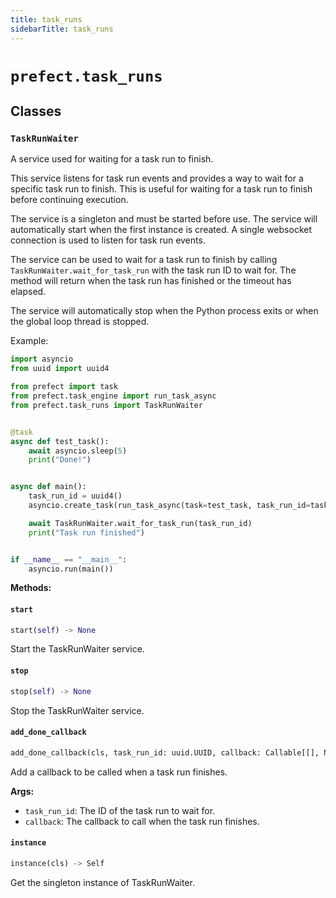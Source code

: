 ```yaml
---
title: task_runs
sidebarTitle: task_runs
---
```


# `prefect.task_runs`

## Classes

### `TaskRunWaiter` <sup><a href="https://github.com/PrefectHQ/prefect/blob/main/src/prefect/task_runs.py#L24" target="_blank"><Icon icon="github" size="14" /></a></sup>


A service used for waiting for a task run to finish.

This service listens for task run events and provides a way to wait for a specific
task run to finish. This is useful for waiting for a task run to finish before
continuing execution.

The service is a singleton and must be started before use. The service will
automatically start when the first instance is created. A single websocket
connection is used to listen for task run events.

The service can be used to wait for a task run to finish by calling
`TaskRunWaiter.wait_for_task_run` with the task run ID to wait for. The method
will return when the task run has finished or the timeout has elapsed.

The service will automatically stop when the Python process exits or when the
global loop thread is stopped.

Example:
```python
import asyncio
from uuid import uuid4

from prefect import task
from prefect.task_engine import run_task_async
from prefect.task_runs import TaskRunWaiter


@task
async def test_task():
    await asyncio.sleep(5)
    print("Done!")


async def main():
    task_run_id = uuid4()
    asyncio.create_task(run_task_async(task=test_task, task_run_id=task_run_id))

    await TaskRunWaiter.wait_for_task_run(task_run_id)
    print("Task run finished")


if __name__ == "__main__":
    asyncio.run(main())
```


**Methods:**

#### `start` <sup><a href="https://github.com/PrefectHQ/prefect/blob/main/src/prefect/task_runs.py#L88" target="_blank"><Icon icon="github" size="14" /></a></sup>

```python
start(self) -> None
```

Start the TaskRunWaiter service.


#### `stop` <sup><a href="https://github.com/PrefectHQ/prefect/blob/main/src/prefect/task_runs.py#L151" target="_blank"><Icon icon="github" size="14" /></a></sup>

```python
stop(self) -> None
```

Stop the TaskRunWaiter service.


#### `add_done_callback` <sup><a href="https://github.com/PrefectHQ/prefect/blob/main/src/prefect/task_runs.py#L209" target="_blank"><Icon icon="github" size="14" /></a></sup>

```python
add_done_callback(cls, task_run_id: uuid.UUID, callback: Callable[[], None]) -> None
```

Add a callback to be called when a task run finishes.

**Args:**
- `task_run_id`: The ID of the task run to wait for.
- `callback`: The callback to call when the task run finishes.


#### `instance` <sup><a href="https://github.com/PrefectHQ/prefect/blob/main/src/prefect/task_runs.py#L231" target="_blank"><Icon icon="github" size="14" /></a></sup>

```python
instance(cls) -> Self
```

Get the singleton instance of TaskRunWaiter.

